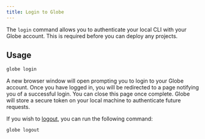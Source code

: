 ```yaml
---
title: Login to Globe
---
```


The `login` command allows you to authenticate your local CLI with your Globe account. This is required before you can deploy any projects.

## Usage

```bash
globe login
```

A new browser window will open prompting you to login to your Globe account. Once you have logged in, you will be redirected to a page notifying you of a successful login. You can close this page once complete.
Globe will store a secure token on your local machine to authenticate future requests.

If you wish to [logout](/cli/commands/logout), you can run the following command:

```bash
globe logout
```
